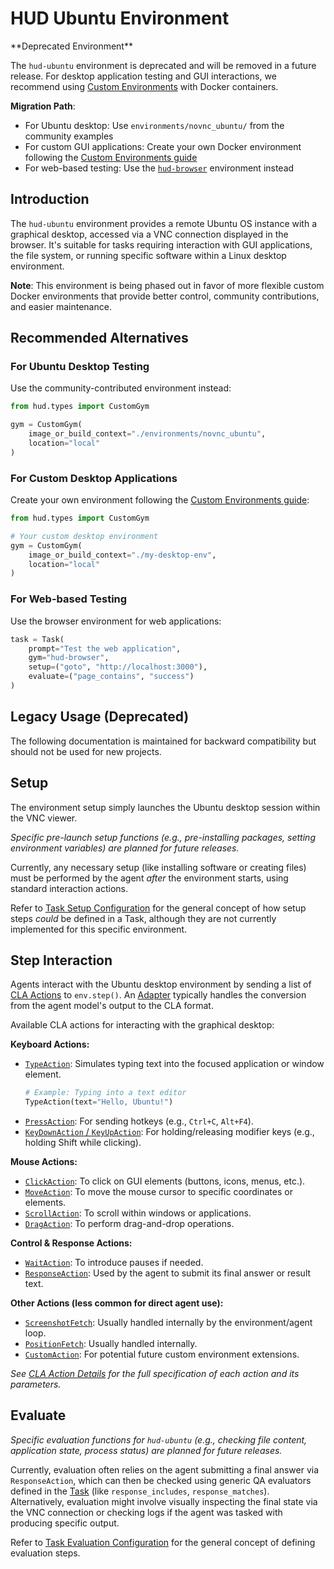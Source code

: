 # HUD Ubuntu Environment

<Warning>
**Deprecated Environment**

The `hud-ubuntu` environment is deprecated and will be removed in a future release. For desktop application testing and GUI interactions, we recommend using [Custom Environments](/environments/custom) with Docker containers.

**Migration Path**: 
- For Ubuntu desktop: Use `environments/novnc_ubuntu/` from the community examples
- For custom GUI applications: Create your own Docker environment following the [Custom Environments guide](/environments/custom)
- For web-based testing: Use the [`hud-browser`](/environments/browser) environment instead
</Warning>

## Introduction

The `hud-ubuntu` environment provides a remote Ubuntu OS instance with a graphical desktop, accessed via a VNC connection displayed in the browser. It's suitable for tasks requiring interaction with GUI applications, the file system, or running specific software within a Linux desktop environment.

**Note**: This environment is being phased out in favor of more flexible custom Docker environments that provide better control, community contributions, and easier maintenance.

## Recommended Alternatives

### For Ubuntu Desktop Testing
Use the community-contributed environment instead:

```python
from hud.types import CustomGym

gym = CustomGym(
    image_or_build_context="./environments/novnc_ubuntu",
    location="local"
)
```

### For Custom Desktop Applications
Create your own environment following the [Custom Environments guide](/environments/custom):

```python
from hud.types import CustomGym

# Your custom desktop environment
gym = CustomGym(
    image_or_build_context="./my-desktop-env",
    location="local"
)
```

### For Web-based Testing
Use the browser environment for web applications:

```python
task = Task(
    prompt="Test the web application",
    gym="hud-browser",
    setup=("goto", "http://localhost:3000"),
    evaluate=("page_contains", "success")
)
```

## Legacy Usage (Deprecated)

<Warning>
The following documentation is maintained for backward compatibility but should not be used for new projects.
</Warning>

## Setup

The environment setup simply launches the Ubuntu desktop session within the VNC viewer. 

*Specific pre-launch setup functions (e.g., pre-installing packages, setting environment variables) are planned for future releases.*

Currently, any necessary setup (like installing software or creating files) must be performed by the agent *after* the environment starts, using standard interaction actions.

Refer to [Task Setup Configuration](../concepts/task.mdx#setup-configuration) for the general concept of how setup steps *could* be defined in a Task, although they are not currently implemented for this specific environment.

## Step Interaction

Agents interact with the Ubuntu desktop environment by sending a list of [CLA Actions](../advanced/cla-details.mdx) to `env.step()`. An [Adapter](../concepts/adapter.mdx) typically handles the conversion from the agent model's output to the CLA format.

Available CLA actions for interacting with the graphical desktop:

**Keyboard Actions:**
*   [`TypeAction`](../advanced/cla-details.mdx#keyboard-actions): Simulates typing text into the focused application or window element.
    ```python
    # Example: Typing into a text editor
    TypeAction(text="Hello, Ubuntu!")
    ```
*   [`PressAction`](../advanced/cla-details.mdx#keyboard-actions): For sending hotkeys (e.g., `Ctrl+C`, `Alt+F4`).
*   [`KeyDownAction` / `KeyUpAction`](../advanced/cla-details.mdx#keyboard-actions): For holding/releasing modifier keys (e.g., holding Shift while clicking).

**Mouse Actions:**
*   [`ClickAction`](../advanced/cla-details.mdx#mouse-actions): To click on GUI elements (buttons, icons, menus, etc.).
*   [`MoveAction`](../advanced/cla-details.mdx#mouse-actions): To move the mouse cursor to specific coordinates or elements.
*   [`ScrollAction`](../advanced/cla-details.mdx#mouse-actions): To scroll within windows or applications.
*   [`DragAction`](../advanced/cla-details.mdx#mouse-actions): To perform drag-and-drop operations.

**Control & Response Actions:**
*   [`WaitAction`](../advanced/cla-details.mdx#control-actions): To introduce pauses if needed.
*   [`ResponseAction`](../advanced/cla-details.mdx#response-actions): Used by the agent to submit its final answer or result text.

**Other Actions (less common for direct agent use):**
*   [`ScreenshotFetch`](../advanced/cla-details.mdx#fetch-actions-get-information): Usually handled internally by the environment/agent loop.
*   [`PositionFetch`](../advanced/cla-details.mdx#fetch-actions-get-information): Usually handled internally.
*   [`CustomAction`](../advanced/cla-details.mdx#custom-actions): For potential future custom environment extensions.

*See [CLA Action Details](../advanced/cla-details.mdx) for the full specification of each action and its parameters.*

## Evaluate

*Specific evaluation functions for `hud-ubuntu` (e.g., checking file content, application state, process status) are planned for future releases.*

Currently, evaluation often relies on the agent submitting a final answer via `ResponseAction`, which can then be checked using generic QA evaluators defined in the [Task](../concepts/task.mdx) (like `response_includes`, `response_matches`). Alternatively, evaluation might involve visually inspecting the final state via the VNC connection or checking logs if the agent was tasked with producing specific output.

Refer to [Task Evaluation Configuration](../concepts/task.mdx#evaluation-configuration) for the general concept of defining evaluation steps. 